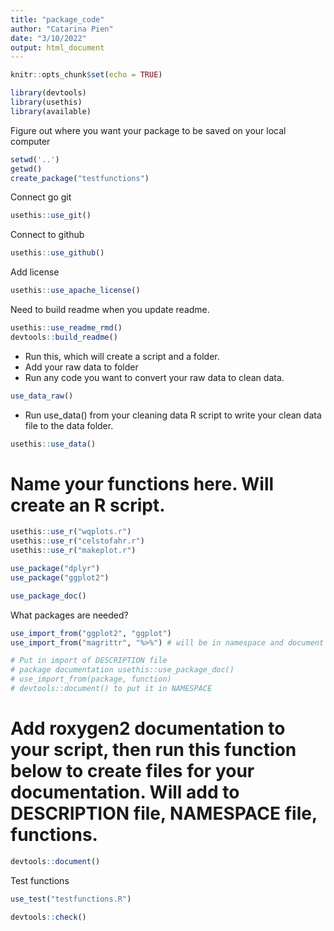 ```yaml
---
title: "package_code"
author: "Catarina Pien"
date: "3/10/2022"
output: html_document
---
```


```r
knitr::opts_chunk$set(echo = TRUE)
```


```r
library(devtools)
library(usethis)
library(available)
```

Figure out where you want your package to be saved on your local computer
```r
setwd('..')
getwd()
create_package("testfunctions")
```

Connect go git
```r
usethis::use_git()
```

Connect to github
```r
usethis::use_github()
```

Add license
```r
usethis::use_apache_license()
```

Need to build readme when you update readme. 
```r
usethis::use_readme_rmd()
devtools::build_readme()
```

* Run this, which will create a script and a folder. 
* Add your raw data to folder
* Run any code you want to convert your raw data to clean data. 

```r
use_data_raw()
```

* Run use_data() from your cleaning data R script to write your clean data file to the data folder. 
```r
usethis::use_data()
```

# Name your functions here. Will create an R script. 
```r
usethis::use_r("wqplots.r")
usethis::use_r("celstofahr.r")
usethis::use_r("makeplot.r")
```



```r
use_package("dplyr")
use_package("ggplot2")
```

```r
use_package_doc()
```

What packages are needed?
```r
use_import_from("ggplot2", "ggplot")
use_import_from("magrittr", "%>%") # will be in namespace and document for pipe

# Put in import of DESCRIPTION file
# package documentation usethis::use_package_doc() 
# use_import_from(package, function) 
# devtools::document() to put it in NAMESPACE
```

# Add roxygen2 documentation to your script, then run this function below to create files for your documentation. Will add to DESCRIPTION file, NAMESPACE file, functions. 
```r
devtools::document()
```

Test functions
```r
use_test("testfunctions.R")
```

```r
devtools::check()
```

